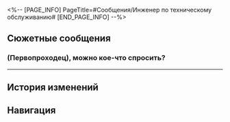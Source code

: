 <%-- [PAGE_INFO]
PageTitle=#Сообщения/Инженер по техническому обслуживанию#
[END_PAGE_INFO] --%>
{{Сообщение Инфобокс
|id          = 59
|Изображение = НИП Инженер по техническому обслуживанию Иконка.png
|Тип         = НИП
|Отправитель = Инженер по техническому обслуживанию
|ПодписьСоо  = 
|Фракция     = Космическая станция «Герта»
}}

==Сюжетные сообщения==
===(Первопроходец), можно кое-что спросить?===
{{Сообщения
|условие_получения = 
|текст =
:'''Инженер по техническому обслуживанию:''' (Первопроходец), можно кое-что спросить?
:'''Инженер по техническому обслуживанию:''' Множество маленьких роботов было отключено от терминала. В результате проверки выяснилось, что они были отключены вручную.
:'''Инженер по техническому обслуживанию:''' Отдел безопасности сообщил, что ты там {{MC|ж=была|м=был}}. Ты не {{MC|ж=видела|м=видел}} никого подозрительного?
:{Выбор} Признаю, это я!
::'''(Первопроходец):''' В общем... это моих рук дело. Они были в режиме ожидания, поэтому я {{MC|ж=стукнула|м=стукнул}} по ним несколько раз...
::'''Инженер по техническому обслуживанию:''' ...
::'''Инженер по техническому обслуживанию:''' Хорошо, ничего страшного, но больше так не делай. Я не буду это указывать в отчёте.
:{Выбор} Тоже не знаю в чём дело.
::'''(Первопроходец):''' Не знаю. Я просто мимо {{MC|ж=шла|м=шёл}} и ничего не {{MC|ж=видела|м=видел}}.
::'''Инженер по техническому обслуживанию:''' Ладно, проверю ещё раз. Спасибо.
}}
----

==История изменений==
{{История изменений|3.5}}

==Навигация==
{{Сообщения Навбокс}}